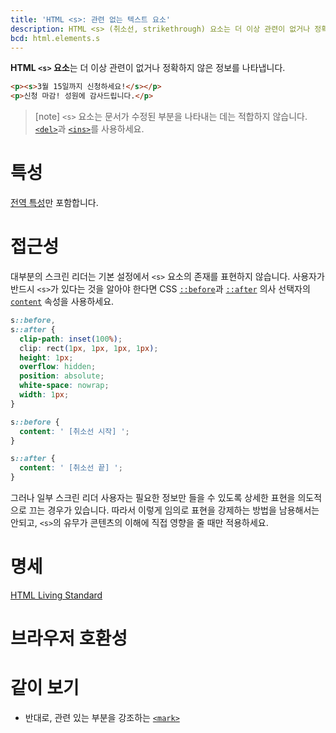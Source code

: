 ```yaml
---
title: 'HTML <s>: 관련 없는 텍스트 요소'
description: HTML <s> (취소선, strikethrough) 요소는 더 이상 관련이 없거나 정확하지 않은 정보를 나타냅니다.
bcd: html.elements.s
---
```


**HTML `<s>` 요소**는 더 이상 관련이 없거나 정확하지 않은 정보를 나타냅니다.

```html hidden name=demo
<p><s>3월 15일까지 신청하세요!</s></p>
<p>신청 마감! 성원에 감사드립니다.</p>
```

<LiveExample height={140} lang="html" name="demo" />

> [note] `<s>` 요소는 문서가 수정된 부분을 나타내는 데는 적합하지 않습니다. [`<del>`](./del)과 [`<ins>`](./ins)를 사용하세요.

# 특성

[전역 특성](/docs/Web/HTML/Global_attributes)만 포함합니다.

# 접근성

대부분의 스크린 리더는 기본 설정에서 `<s>` 요소의 존재를 표현하지 않습니다. 사용자가 반드시 `<s>`가 있다는 것을 알아야 한다면 CSS [`::before`]()과 [`::after`]() 의사 선택자의 [`content`]() 속성을 사용하세요.

```css
s::before,
s::after {
  clip-path: inset(100%);
  clip: rect(1px, 1px, 1px, 1px);
  height: 1px;
  overflow: hidden;
  position: absolute;
  white-space: nowrap;
  width: 1px;
}

s::before {
  content: ' [취소선 시작] ';
}

s::after {
  content: ' [취소선 끝] ';
}
```

그러나 일부 스크린 리더 사용자는 필요한 정보만 들을 수 있도록 상세한 표현을 의도적으로 끄는 경우가 있습니다. 따라서 이렇게 임의로 표현을 강제하는 방법을 남용해서는 안되고, `<s>`의 유무가 콘텐츠의 이해에 직접 영향을 줄 때만 적용하세요.

# 명세

[HTML Living Standard](https://html.spec.whatwg.org/multipage/semantics.html#the-s-element)

# 브라우저 호환성

<BrowserCompat data={props.bcd} />

# 같이 보기

- 반대로, 관련 있는 부분을 강조하는 [`<mark>`](./mark)
